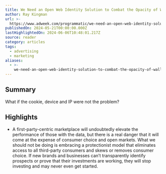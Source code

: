 ```yaml
---
title: We Need an Open Web Identity Solution to Combat the Opacity of Walled Gardens
author: Ray Kingman
url: >-
  https://www.adweek.com/programmatic/we-need-an-open-web-identity-solution-to-combat-the-opacity-of-walled-gardens/?utm_source=postup&utm_medium=email&utm_campaign=Adweek_Daily_Newsletter_240523054642&recip_id=2165214&lyt_id=2165214
publishedOn: 2024-05-21T00:00:00.000Z
lastHighlightedOn: 2024-06-06T10:48:01.217Z
source: reader
category: articles
tags:
  - advertising
  - marketing
aliases:
  - >-
    we-need-an-open-web-identity-solution-to-combat-the-opacity-of-walled-gardens
---
```

## Summary

What if the cookie, device and IP were not the problem?

## Highlights
- A first-party-centric marketplace will undoubtedly elevate the performance of those with the data, but there is a real danger that it will come at the expense of consumer choice and open markets. What we should not be doing is embracing a protectionist model that eliminates access to all third-party consumers and skews or removes consumer choice. If new brands and businesses can’t transparently identify prospects or prove that their investments are working, they will stop investing and may never even get started.
